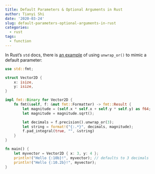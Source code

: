 ```yaml
---
title: Default Parameters & Optional Arguments in Rust
author: Tianyi Shi
date: '2020-03-24'
slug: default-parameters-optional-arguments-in-rust
categories:
  - rust
tags:
  - function
---
```


In Rust's `std` docs, there is  [an example](https://doc.rust-lang.org/std/fmt/#formatting-traits) of using `unwrap_or()` to mimic a default parameter:

```rust
use std::fmt;

struct Vector2D {
    x: isize,
    y: isize,
}

impl fmt::Binary for Vector2D {
    fn fmt(&self, f: &mut fmt::Formatter) -> fmt::Result {
        let magnitude = (self.x * self.x + self.y * self.y) as f64;
        let magnitude = magnitude.sqrt();

        let decimals = f.precision().unwrap_or(3);
        let string = format!("{:.*}", decimals, magnitude);
        f.pad_integral(true, "", &string)
    }
}

fn main() {
    let myvector = Vector2D { x: 3, y: 4 };
    println!("Hello {:10b}!", myvector); // defaults to 3 decimals
    println!("Hello {:10.2b}!", myvector);
}
```

